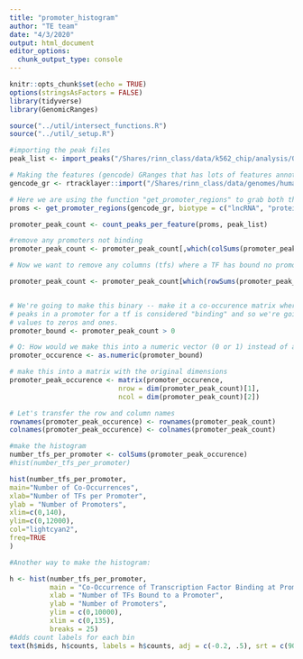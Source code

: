 ```yaml
---
title: "promoter_histogram"
author: "TE team"
date: "4/3/2020"
output: html_document
editor_options: 
  chunk_output_type: console
---
```


```r
knitr::opts_chunk$set(echo = TRUE)
options(stringsAsFactors = FALSE)
library(tidyverse)
library(GenomicRanges)

source("../util/intersect_functions.R")
source("../util/_setup.R")
```

```r
#importing the peak files
peak_list <- import_peaks("/Shares/rinn_class/data/k562_chip/analysis/00_consensus_peaks/results/")

# Making the features (gencode) GRanges that has lots of features annotated
gencode_gr <- rtracklayer::import("/Shares/rinn_class/data/genomes/human/gencode/v32/gencode.v32.annotation.gtf")

# Here we are using the function "get_promoter_regions" to grab both the lncRNA and mRNA genes
proms <- get_promoter_regions(gencode_gr, biotype = c("lncRNA", "protein_coding"))

promoter_peak_count <- count_peaks_per_feature(proms, peak_list)
```

```r

#remove any promoters not binding
promoter_peak_count <- promoter_peak_count[,which(colSums(promoter_peak_count) > 0)]

# Now we want to remove any columns (tfs) where a TF has bound no promoters

promoter_peak_count <- promoter_peak_count[which(rowSums(promoter_peak_count) > 0),]


# We're going to make this binary -- make it a co-occurence matrix where any number of
# peaks in a promoter for a tf is considered "binding" and so we're going to change all the
# values to zeros and ones.
promoter_bound <- promoter_peak_count > 0

# Q: How would we make this into a numeric vector (0 or 1) instead of a boolean vector?
promoter_occurence <- as.numeric(promoter_bound)

# make this into a matrix with the original dimensions
promoter_peak_occurence <- matrix(promoter_occurence, 
                           nrow = dim(promoter_peak_count)[1],
                           ncol = dim(promoter_peak_count)[2])

# Let's transfer the row and column names
rownames(promoter_peak_occurence) <- rownames(promoter_peak_count)
colnames(promoter_peak_occurence) <- colnames(promoter_peak_count)

```

```r
#make the histogram
number_tfs_per_promoter <- colSums(promoter_peak_occurence)
#hist(number_tfs_per_promoter)

hist(number_tfs_per_promoter,
main="Number of Co-Occurrences",
xlab="Number of TFs per Promoter",
ylab = "Number of Promoters",
xlim=c(0,140),
ylim=c(0,12000),
col="lightcyan2",
freq=TRUE
)

```

```r
#Another way to make the histogram:

h <- hist(number_tfs_per_promoter, 
          main = "Co-Occurrence of Transcription Factor Binding at Promoter Regions",
          xlab = "Number of TFs Bound to a Promoter",
          ylab = "Number of Promoters",
          ylim = c(0,10000),
          xlim = c(0,135),
          breaks = 25)
#Adds count labels for each bin
text(h$mids, h$counts, labels = h$counts, adj = c(-0.2, .5), srt = c(90))
```

